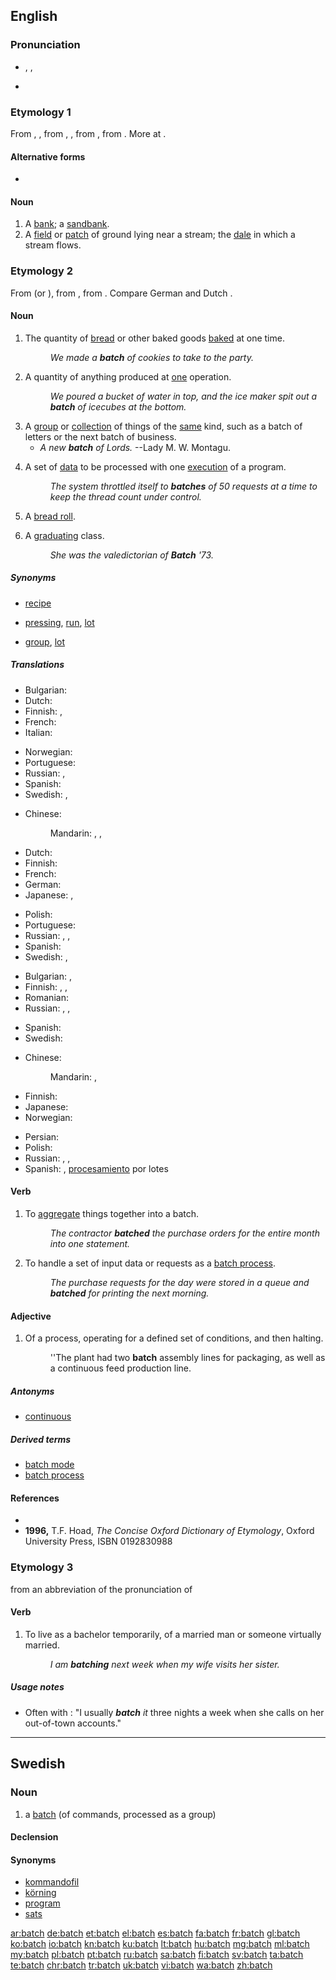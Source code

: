 ==English==

===Pronunciation===
* {{enPR|băch}}, {{IPA|/bæt͡ʃ/}}, {{X-SAMPA|/b{tS/}}
* {{rhymes|ætʃ}}

===Etymology 1===
From {{etyl|enm|en}} {{term|bache|lang=enm}}, {{term|bæcche|lang=enm}}, from {{etyl|ang|en}} {{term/t|ang|bæċe}}, {{term/t|ang|beċe||brook, stream}}, from {{etyl|gem-pro|en}} {{term/t|gem-pro|*bakiz||brook}}, from {{etyl|ine-pro|en}} {{term/t|ine-pro|*bʰog-||flowing water}}. More at {{l/en|beach}}.

====Alternative forms====
* {{l/en|baiche}}

====Noun====
{{en-noun|batches}}

# A [[bank]]; a [[sandbank]].
# A [[field]] or [[patch]] of ground lying near a stream; the [[dale]] in which a stream flows.

===Etymology 2===
From {{etyl|enm|en}} {{term|bache||lang=enm}} (or {{term|bacche||lang=enm}}), from {{etyl|ang|en}} {{term|bæcce||something baked|lang=ang}}, from {{term|bacan||to bake|lang=ang}}. Compare German {{term|Gebäck||lang=de}} and Dutch {{term|baksel||lang=nl}}.

====Noun====
{{en-noun|es}}

# The quantity of [[bread]] or other baked goods [[bake]]d at one time.
#: ''We made a '''batch''' of cookies to take to the party.''
# A quantity of anything produced at [[one]] operation.
#: ''We poured a bucket of water in top, and the ice maker spit out a '''batch''' of icecubes at the bottom.''
# A [[group]] or [[collection]] of things of the [[same]] kind, such as a batch of letters or the next batch of business.
#* ''A new '''batch''' of Lords.'' --Lady M. W. Montagu.
# {{context|computing|lang=en}} A set of [[data]] to be processed with one [[execute|execution]] of a program.
#: ''The system throttled itself to '''batches''' of 50 requests at a time to keep the thread count under control.''
# {{context|UK|dialect|Midlands|lang=en}} A [[bread roll]].
# {{context|Philippines|lang=en}} A [[graduating]] class.
#: ''She was the valedictorian of '''Batch''' '73.''

=====Synonyms=====
* {{sense|quantity of baked goods}} [[recipe]]
* {{sense|anything produced in one operation}} [[pressing]], [[run]], [[lot]]
* {{sense|group of things of the same kind}} [[group]], [[lot]]

=====Translations=====
{{trans-top|quantity of baked goods made at one time}}
* Bulgarian: {{t|bg|фурна}}
* Dutch: {{t+|nl|lot|n}}
* Finnish: {{t+|fi|erä}}, {{t+|fi|satsi}}
* French: {{t+|fr|fournée|f}}
* Italian: {{t|it|infornata|f}}
{{trans-mid}}
* Norwegian: {{t|no|ladning|f}}
* Portuguese: {{t|pt|fornada|f}}
* Russian: {{t+|ru|партия|f|tr=pártija|sc=Cyrl}}, {{t+|ru|порция|f|tr=pórcija|sc=Cyrl}}
* Spanish: {{t|es|hornada|f}}
* Swedish: {{t+|sv|bak|n}}, {{t+|sv|sats|c}}
{{trans-bottom}}

{{trans-top|quantity of anything produced in one operation}}
* Chinese:
*: Mandarin: {{t|cmn|批次|tr=pīcì|sc=Hani}}, {{t+|cmn|批|tr=pī|sc=Hani}}, {{t+|cmn|批量|tr=pīliàng|sc=Hani}}
* Dutch: {{t+|nl|lot|n}}
* Finnish: {{t+|fi|erä}}
* French: {{t+|fr|lot|m}}
* German: {{t+|de|Partie|f}}
* Japanese: {{t+|ja|束|tr=たば, taba|sc=Jpan}}, {{t|ja|群れ|tr=むれ, mure|sc=Jpan}}
{{trans-mid}}
* Polish: {{t+|pl|wsad}}
* Portuguese: {{t+|pt|lote}}
* Russian: {{t+|ru|партия|f|tr=pártija|sc=Cyrl}}, {{t+|ru|серия|f|tr=sérija|sc=Cyrl}}, {{t+|ru|пакет|m|tr=pakét|sc=Cyrl}}
* Spanish: {{t+|es|lote|m}}
* Swedish: {{t+|sv|sats|c}}, {{t+|sv|batch}}
{{trans-bottom}}

{{trans-top|group or collection of things of the same kind}}
* Bulgarian: {{t+|bg|партида}},  {{t+|bg|порция}}
* Finnish: {{t+|fi|joukko}}, {{t+|fi|sarja}}, {{t|fi|nippu}}
* Romanian: {{t|ro|șarjă|f}}
* Russian: {{t+|ru|партия|f|tr=pártija|sc=Cyrl}}, {{t+|ru|пакет|m|tr=pakét|sc=Cyrl}}, {{t+|ru|порция|f|tr=pórcija|sc=Cyrl}}
{{trans-mid}}
* Spanish: {{t+|es|lote|m}}
* Swedish: {{t+|sv|sats|c}}
{{trans-bottom}}

{{trans-top|computing}}
* Chinese:
*: Mandarin: {{t|cmn|程序組|sc=Hani}}, {{t|cmn|程序组|tr=chéngxù zǔ|sc=Hani}}
* Finnish: {{t+|fi|erä}}
* Japanese: {{t|ja|バッチ|tr=batchi|sc=Jpan}}
* Norwegian: {{t|no|batch}}
{{trans-mid}}
* Persian: {{t|fa|بچ|tr=bač|sc=fa-Arab}}
* Polish: {{t+|pl|stos|m}}
* Russian: {{t+|ru|пакет|m|tr=pakét|sc=Cyrl}}, {{t|ru|бэтч|m|tr=betč|sc=Cyrl}}, {{t|ru|бэч|m|tr=beč|sc=Cyrl}}
* Spanish: {{t+|es|lote|m}}, [[procesamiento]] por lotes
{{trans-bottom}}

====Verb====
{{en-verb|batches|batching|batched}}

# To [[aggregate]] things together into a batch.
#: ''The contractor '''batched''' the purchase orders for the entire month into one statement.''
# {{context|computing|lang=en}} To handle a set of input data or requests as a [[batch process]].
#: ''The purchase requests for the day were stored in a queue and '''batched''' for printing the next morning.''

====Adjective====
{{en-adj|-}}

# Of a process, operating for a defined set of conditions, and then halting.
#: ''The plant had two '''batch''' assembly lines for packaging, as well as a continuous feed production line.

=====Antonyms=====
* [[continuous]]

=====Derived terms=====
* [[batch mode]]
* [[batch process]]

====References====
* {{R:Webster 1913}}
* '''1996,''' T.F. Hoad, ''The Concise Oxford Dictionary of Etymology'', Oxford University Press, ISBN 0192830988

===Etymology 3===
from an abbreviation of the pronunciation of {{term|bachelor|lang=en||unmarried adult male}}

====Verb====
{{en-verb|batch|es}}

# {{context|informal|lang=en}} To live as a bachelor temporarily, of a married man or someone virtually married.
#: ''I am '''batching''' next week when my wife visits her sister.''

=====Usage notes=====
* Often with {{term|it}}: "I usually '''''batch''' it'' three nights a week when she calls on her out-of-town accounts."

----

==Swedish==

===Noun===
{{sv-noun|c}}

# {{context|computing|slang|lang=sv}} a [[#English|batch]] (of commands, processed as a group)

====Declension====
{{sv-noun-reg-er}}
{{sv-noun-reg-ar}}

====Synonyms====
* [[kommandofil]]
* [[körning]]
* [[program]]
* [[sats]]

[[ar:batch]]
[[de:batch]]
[[et:batch]]
[[el:batch]]
[[es:batch]]
[[fa:batch]]
[[fr:batch]]
[[gl:batch]]
[[ko:batch]]
[[io:batch]]
[[kn:batch]]
[[ku:batch]]
[[lt:batch]]
[[hu:batch]]
[[mg:batch]]
[[ml:batch]]
[[my:batch]]
[[pl:batch]]
[[pt:batch]]
[[ru:batch]]
[[sa:batch]]
[[fi:batch]]
[[sv:batch]]
[[ta:batch]]
[[te:batch]]
[[chr:batch]]
[[tr:batch]]
[[uk:batch]]
[[vi:batch]]
[[wa:batch]]
[[zh:batch]]